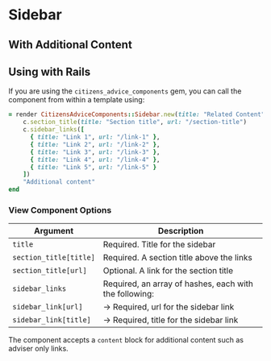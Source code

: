 
# Sidebar

<Preview>
  <Story id="components-sidebar--example" />
</Preview>

## With Additional Content

<Preview>
  <Story id="components-sidebar--with-additional-content" />
</Preview>

## Using with Rails

If you are using the `citizens_advice_components` gem, you can call the component from within a template using:

```rb
= render CitizensAdviceComponents::Sidebar.new(title: "Related Content") do |c|
    c.section_title(title: "Section title", url: "/section-title")
    c.sidebar_links([
      { title: "Link 1", url: "/link-1" },
      { title: "Link 2", url: "/link-2" },
      { title: "Link 3", url: "/link-3" },
      { title: "Link 4", url: "/link-4" },
      { title: "Link 5", url: "/link-5" }
    ])
    "Additional content"
end
```

### View Component Options

| Argument               | Description                                            |
| ---------------------- | ------------------------------------------------------ |
| `title`                | Required. Title for the sidebar                        |
| `section_title[title]` | Required. A section title above the links              |
| `section_title[url]`   | Optional. A link for the section title                 |
| `sidebar_links`        | Required, an array of hashes, each with the following: |
| `sidebar_link[url]`    | → Required, url for the sidebar link                   |
| `sidebar_link[title]`  | → Required, title for the sidebar link                 |

The component accepts a `content` block for additional content such as adviser only links.
